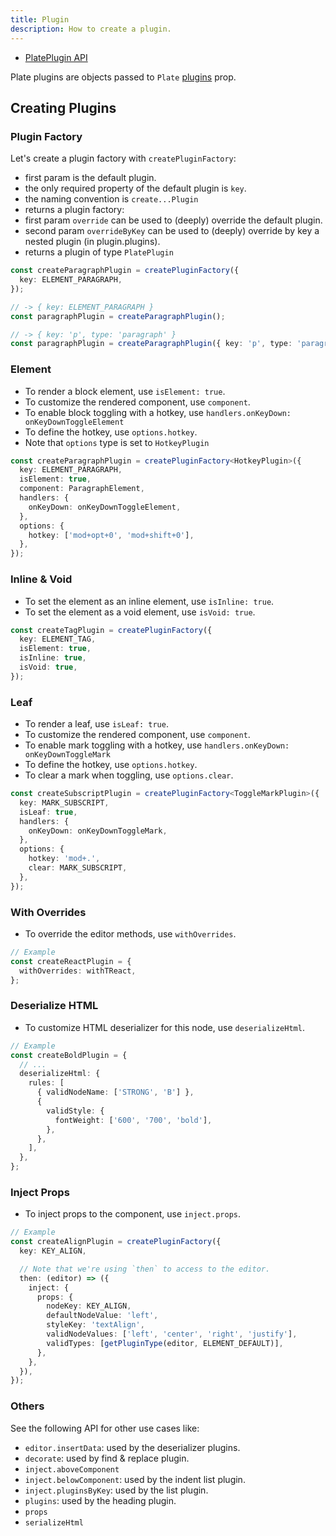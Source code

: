 ```yaml
---
title: Plugin
description: How to create a plugin.
---
```


- [PlatePlugin API](/docs/api/core/plate-plugin)

Plate plugins are objects passed to `Plate` [plugins](/docs/api/core/plate#plugins) prop.

## Creating Plugins

### Plugin Factory

Let's create a plugin factory with `createPluginFactory`:

- first param is the default plugin.
- the only required property of the default plugin is `key`.
- the naming convention is `create...Plugin`
- returns a plugin factory:
- first param `override` can be used to (deeply) override the default plugin.
- second param `overrideByKey` can be used to (deeply) override by key a nested plugin (in plugin.plugins).
- returns a plugin of type `PlatePlugin`

```ts
const createParagraphPlugin = createPluginFactory({
  key: ELEMENT_PARAGRAPH,
});

// -> { key: ELEMENT_PARAGRAPH }
const paragraphPlugin = createParagraphPlugin();

// -> { key: 'p', type: 'paragraph' }
const paragraphPlugin = createParagraphPlugin({ key: 'p', type: 'paragraph' });
```

### Element

- To render a block element, use `isElement: true`.
- To customize the rendered component, use `component`.
- To enable block toggling with a hotkey, use `handlers.onKeyDown: onKeyDownToggleElement`
- To define the hotkey, use `options.hotkey`.
- Note that `options` type is set to `HotkeyPlugin`

```ts
const createParagraphPlugin = createPluginFactory<HotkeyPlugin>({
  key: ELEMENT_PARAGRAPH,
  isElement: true,
  component: ParagraphElement,
  handlers: {
    onKeyDown: onKeyDownToggleElement,
  },
  options: {
    hotkey: ['mod+opt+0', 'mod+shift+0'],
  },
});
```

### Inline & Void

- To set the element as an inline element, use `isInline: true`.
- To set the element as a void element, use `isVoid: true`.

```ts
const createTagPlugin = createPluginFactory({
  key: ELEMENT_TAG,
  isElement: true,
  isInline: true,
  isVoid: true,
});
```

### Leaf

- To render a leaf, use `isLeaf: true`.
- To customize the rendered component, use `component`.
- To enable mark toggling with a hotkey, use `handlers.onKeyDown: onKeyDownToggleMark`
- To define the hotkey, use `options.hotkey`.
- To clear a mark when toggling, use `options.clear`.

```ts
const createSubscriptPlugin = createPluginFactory<ToggleMarkPlugin>({
  key: MARK_SUBSCRIPT,
  isLeaf: true,
  handlers: {
    onKeyDown: onKeyDownToggleMark,
  },
  options: {
    hotkey: 'mod+.',
    clear: MARK_SUBSCRIPT,
  },
});
```

### With Overrides

- To override the editor methods, use `withOverrides`.

```ts
// Example
const createReactPlugin = {
  withOverrides: withTReact,
};
```

### Deserialize HTML

- To customize HTML deserializer for this node, use `deserializeHtml`.

```ts
// Example
const createBoldPlugin = {
  // ...
  deserializeHtml: {
    rules: [
      { validNodeName: ['STRONG', 'B'] },
      {
        validStyle: {
          fontWeight: ['600', '700', 'bold'],
        },
      },
    ],
  },
};
```

### Inject Props

- To inject props to the component, use `inject.props`.

```ts
// Example
const createAlignPlugin = createPluginFactory({
  key: KEY_ALIGN,

  // Note that we're using `then` to access to the editor.
  then: (editor) => ({
    inject: {
      props: {
        nodeKey: KEY_ALIGN,
        defaultNodeValue: 'left',
        styleKey: 'textAlign',
        validNodeValues: ['left', 'center', 'right', 'justify'],
        validTypes: [getPluginType(editor, ELEMENT_DEFAULT)],
      },
    },
  }),
});
```

### Others

See the following API for other use cases like:

- `editor.insertData`: used by the deserializer plugins.
- `decorate`: used by find & replace plugin.
- `inject.aboveComponent`
- `inject.belowComponent`: used by the indent list plugin.
- `inject.pluginsByKey`: used by the list plugin.
- `plugins`: used by the heading plugin.
- `props`
- `serializeHtml`
